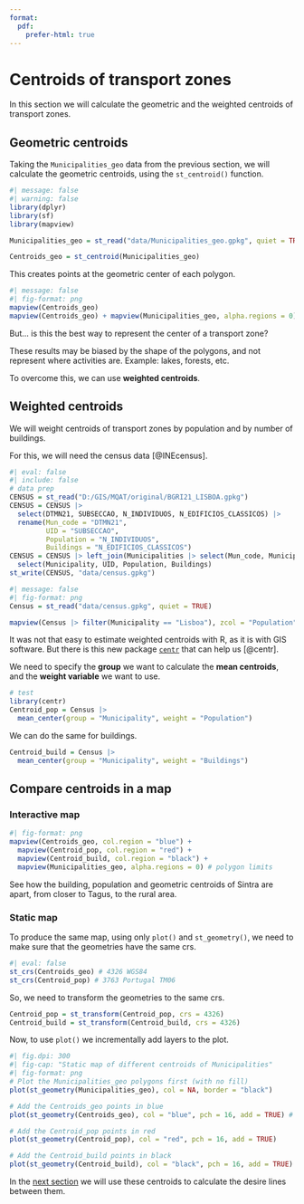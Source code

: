```yaml
---
format:
  pdf:
    prefer-html: true
---
```


# Centroids of transport zones

In this section we will calculate the geometric and the weighted centroids of transport zones.

## Geometric centroids

Taking the `Municipalities_geo` data from the previous section, we will calculate the geometric centroids, using the `st_centroid()` function.

```r
#| message: false
#| warning: false
library(dplyr)
library(sf)
library(mapview)

Municipalities_geo = st_read("data/Municipalities_geo.gpkg", quiet = TRUE)

Centroids_geo = st_centroid(Municipalities_geo)
```

This creates points at the geometric center of each polygon.

```r
#| message: false
#| fig-format: png
mapview(Centroids_geo)
mapview(Centroids_geo) + mapview(Municipalities_geo, alpha.regions = 0) # both maps, with full transparency in polygons
```

But...
is this the best way to represent the center of a transport zone?

These results may be biased by the shape of the polygons, and not represent where activities are.
Example: lakes, forests, etc.

To overcome this, we can use **weighted centroids**.

## Weighted centroids

We will weight centroids of transport zones by population and by number of buildings.

For this, we will need the census data [@INEcensus].

```r
#| eval: false
#| include: false
# data prep
CENSUS = st_read("D:/GIS/MQAT/original/BGRI21_LISBOA.gpkg")
CENSUS = CENSUS |> 
  select(DTMN21, SUBSECCAO, N_INDIVIDUOS, N_EDIFICIOS_CLASSICOS) |>
  rename(Mun_code = "DTMN21",
         UID = "SUBSECCAO",
         Population = "N_INDIVIDUOS",
         Buildings = "N_EDIFICIOS_CLASSICOS")
CENSUS = CENSUS |> left_join(Municipalities |> select(Mun_code, Municipality) |> distinct()) |> 
  select(Municipality, UID, Population, Buildings)
st_write(CENSUS, "data/census.gpkg")
```

```r
#| message: false
#| fig-format: png
Census = st_read("data/census.gpkg", quiet = TRUE)

mapview(Census |> filter(Municipality == "Lisboa"), zcol = "Population")
```

It was not that easy to estimate weighted centroids with R, as it is with GIS software.
But there is this new package [`centr`](https://ryanzomorrodi.github.io/centr) that can help us [@centr].

We need to specify the **group** we want to calculate the **mean centroids**, and the **weight variable** we want to use.

```r
# test
library(centr)
Centroid_pop = Census |> 
  mean_center(group = "Municipality", weight = "Population")
```

We can do the same for buildings.

```r
Centroid_build = Census |> 
  mean_center(group = "Municipality", weight = "Buildings")
```

## Compare centroids in a map

### Interactive map

```r
#| fig-format: png
mapview(Centroids_geo, col.region = "blue") +
  mapview(Centroid_pop, col.region = "red") +
  mapview(Centroid_build, col.region = "black") +
  mapview(Municipalities_geo, alpha.regions = 0) # polygon limits
```

See how the building, population and geometric centroids of Sintra are apart, from closer to Tagus, to the rural area.

### Static map

To produce the same map, using only `plot()` and `st_geometry()`, we need to make sure that the geometries have the same crs.

```r
#| eval: false
st_crs(Centroids_geo) # 4326 WGS84
st_crs(Centroid_pop) # 3763 Portugal TM06
```

So, we need to transform the geometries to the same crs.

```r
Centroid_pop = st_transform(Centroid_pop, crs = 4326)
Centroid_build = st_transform(Centroid_build, crs = 4326)
```

Now, to use `plot()` we incrementally add layers to the plot.

```r
#| fig.dpi: 300
#| fig-cap: "Static map of different centroids of Municipalities"
#| fig-format: png
# Plot the Municipalities_geo polygons first (with no fill)
plot(st_geometry(Municipalities_geo), col = NA, border = "black")

# Add the Centroids_geo points in blue
plot(st_geometry(Centroids_geo), col = "blue", pch = 16, add = TRUE) # add!

# Add the Centroid_pop points in red
plot(st_geometry(Centroid_pop), col = "red", pch = 16, add = TRUE)

# Add the Centroid_build points in black
plot(st_geometry(Centroid_build), col = "black", pch = 16, add = TRUE)
```

In the [next section](desire-lines.qmd) we will use these centroids to calculate the desire lines between them.
